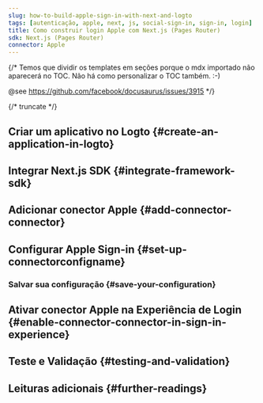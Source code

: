 ```yaml
---
slug: how-to-build-apple-sign-in-with-next-and-logto
tags: [autenticação, apple, next, js, social-sign-in, sign-in, login]
title: Como construir login Apple com Next.js (Pages Router)
sdk: Next.js (Pages Router)
connector: Apple
---
```


{/*
  Temos que dividir os templates em seções porque o mdx importado não aparecerá no TOC.
  Não há como personalizar o TOC também. :-)

  @see https://github.com/facebook/docusaurus/issues/3915
*/}




{/* truncate */}

<Intro connector={connector} sdk="Next.js (Pages Router)" link="https://nextjs.org" />

## Criar um aplicativo no Logto \{#create-an-application-in-logto}

<CreateApplication type="Traditional web" framework="Next.js" />

## Integrar Next.js SDK \{#integrate-framework-sdk}

<IntegrateSdk />

## Adicionar conector Apple \{#add-connector-connector}

<AddSocialConnector connector={connector} framework="Next.js" />

## Configurar Apple Sign-in \{#set-up-connectorconfigname}

<ConnectorGuide />

### Salvar sua configuração \{#save-your-configuration}

<SaveYourConfiguration connector={connector} />

## Ativar conector Apple na Experiência de Login \{#enable-connector-connector-in-sign-in-experience}

<EnableSocialConnector connector={connector} />

## Teste e Validação \{#testing-and-validation}

<TestingAndValidation connector={connector} sdk="Next.js (Pages Router)" />

## Leituras adicionais \{#further-readings}

<FurtherReadings />